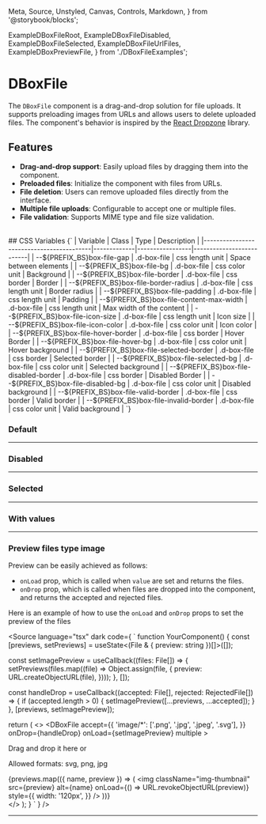   Meta,
  Source,
  Unstyled,
  Canvas,
  Controls,
  Markdown,
} from '@storybook/blocks';

  ExampleDBoxFileRoot,
  ExampleDBoxFileDisabled,
  ExampleDBoxFileSelected,
  ExampleDBoxFileUrlFiles,
  ExampleDBoxPreviewFile,
} from './DBoxFileExamples';

<Meta of={DBoxFileStories} />

# DBoxFile

The `DBoxFile` component is a drag-and-drop solution for file uploads. It supports preloading images from URLs and allows users to delete uploaded files.
The component's behavior is inspired by the [React Dropzone](https://react-dropzone.js.org/) library.

## Features

- **Drag-and-drop support**: Easily upload files by dragging them into the component.
- **Preloaded files**: Initialize the component with files from URLs.
- **File deletion**: Users can remove uploaded files directly from the interface.
- **Multiple file uploads**: Configurable to accept one or multiple files.
- **File validation**: Supports MIME type and file size validation.

<br/>
## CSS Variables

<Markdown>
  {`
| Variable                                 | Class       | Type            | Description              |
|------------------------------------------|-------------|-----------------|--------------------------|
| --${PREFIX_BS}box-file-gap               | .d-box-file | css length unit | Space between elements   |
| --${PREFIX_BS}box-file-bg                | .d-box-file | css color unit  | Background               |
| --${PREFIX_BS}box-file-border            | .d-box-file | css border      | Border                   |
| --${PREFIX_BS}box-file-border-radius     | .d-box-file | css length unit | Border radius            |
| --${PREFIX_BS}box-file-padding           | .d-box-file | css length unit | Padding                  |
| --${PREFIX_BS}box-file-content-max-width | .d-box-file | css length unit | Max width of the content |
| --${PREFIX_BS}box-file-icon-size         | .d-box-file | css length unit | Icon size                |
| --${PREFIX_BS}box-file-icon-color        | .d-box-file | css color unit  | Icon color               |
| --${PREFIX_BS}box-file-hover-border      | .d-box-file | css border      | Hover Border             |
| --${PREFIX_BS}box-file-hover-bg          | .d-box-file | css color unit  | Hover background         |
| --${PREFIX_BS}box-file-selected-border   | .d-box-file | css border      | Selected border          |
| --${PREFIX_BS}box-file-selected-bg       | .d-box-file | css color unit  | Selected background      |
| --${PREFIX_BS}box-file-disabled-border   | .d-box-file | css border      | Disabled Border          |
| --${PREFIX_BS}box-file-disabled-bg       | .d-box-file | css color unit  | Disabled background      |
| --${PREFIX_BS}box-file-valid-border      | .d-box-file | css border      | Valid border             |
| --${PREFIX_BS}box-file-invalid-border    | .d-box-file | css color unit  | Valid background         |
  `}
</Markdown>

<Canvas of={DBoxFileStories.Default} />
<Controls of={DBoxFileStories.Default} />

### Default

<Unstyled>
  <div className="d-flex justify-content-center">
    <ExampleDBoxFileRoot />
  </div>
</Unstyled>

<hr/>

### Disabled
<Unstyled>
  <div className="d-flex justify-content-center">
    <ExampleDBoxFileDisabled />
  </div>
</Unstyled>

<hr/>

### Selected
<Unstyled>
  <div className="d-flex justify-content-center">
    <ExampleDBoxFileSelected />
  </div>
</Unstyled>

<hr/>

### With values
<Unstyled>
  <div className="d-flex justify-content-center">
    <ExampleDBoxFileUrlFiles />
  </div>
</Unstyled>

<hr/>

### Preview files type image

Preview can be easily achieved as follows:
- `onLoad` prop, which is called when `value` are set and returns the files.
- `onDrop` prop, which is called when files are dropped into the component, and returns the accepted and rejected files.

Here is an example of how to use the `onLoad` and `onDrop` props to set the preview of the files

<Unstyled>
  <div className="d-flex justify-content-center mt-8">
    <ExampleDBoxPreviewFile />
  </div>
</Unstyled>

<Source
  language="tsx"
  dark
  code={
    `
function YourComponent() {
  const [previews, setPreviews] = useState<(File & { preview: string })[]>([]);

  const setImagePreview = useCallback((files: File[]) => {
    setPreviews(files.map((file) => Object.assign(file, {
      preview: URL.createObjectURL(file),
    })));
  }, []);

  const handleDrop = useCallback((accepted: File[], rejected: RejectedFile[]) => {
    if (accepted.length > 0) {
      setImagePreview([...previews, ...accepted]);
    }
  }, [previews, setImagePreview]);

  return (
    <>
      <DBoxFile
        accept={{
          'image/*': ['.png', '.jpg', '.jpeg', '.svg'],
        }}
        onDrop={handleDrop}
        onLoad={setImagePreview}
        multiple
      >
        <div className="d-flex flex-column gap-4 align-items-center">
          <p className="m-0">
            Drag and drop it here or
          </p>
          <p className="text-gray m-0 small">
            Allowed formats: svg, png, jpg
          </p>
        </div>
      </DBoxFile>
      <aside className="d-flex flex-wrap gap-4">
        {previews.map(({ name, preview }) => (
          <img
            className="img-thumbnail"
            src={preview}
            alt={name}
            onLoad={() => URL.revokeObjectURL(preview)}
            style={{
              width: '120px',
            }}
          />
        ))}
      </aside>
    </>
  );
}
    `
  }
/>
<hr/>
